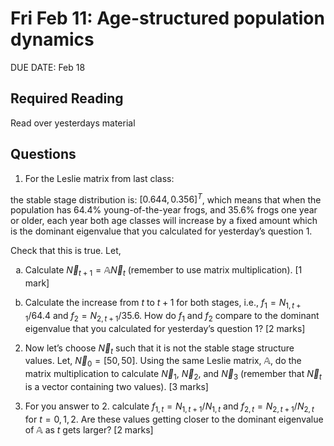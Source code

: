 # Fri Feb 11: Age-structured population dynamics

DUE DATE: Feb 18

## Required Reading
Read over yesterdays material

## Questions

1. For the Leslie matrix from last class:

\begin{equation}
\mathbb{A}=
\left[
\begin{array}{cc}
0 & 2\\
0.5 & 0.2\\
\end{array}
\right]
\end{equation}

the stable stage distribution is: $[0.644, 0.356]^T$, which means that when the population has 64.4% young-of-the-year frogs, and 35.6% frogs one year or older, each year both age classes will increase by a fixed amount which is the dominant eigenvalue that you calculated for yesterday's question 1.

Check that this is true. Let,

\begin{equation}
\vec{N}_t = 
\left[
\begin{array}{c}
64.4\\
35.6\\
\end{array}
\right].
\end{equation}

a. Calculate $\vec{N}_{t+1} = \mathbb{A}\vec{N}_{t}$ (remember to use matrix multiplication). [1 mark]

b. Calculate the increase from $t$ to $t+1$ for both stages, i.e., $f_1 = N_{1,t+1}/64.4$ and $f_2 = N_{2,t+1}/35.6$. How do $f_1$ and $f_2$ compare to the dominant eigenvalue that you calculated for yesterday's question 1? [2 marks]

2. Now let's choose $\vec{N}_t$ such that it is not the stable stage structure values. Let, $\vec{N}_0 = [50, 50]$. Using the same Leslie matrix, $\mathbb{A}$, do the matrix multiplication to calculate $\vec{N}_1$, $\vec{N}_2$, and $\vec{N}_3$ (remember that $\vec{N}_t$ is a vector containing two values). [3 marks]

3. For you answer to 2. calculate $f_{1,t} = N_{1,t+1}/N_{1,t}$ and $f_{2,t} = N_{2,t+1}/N_{2,t}$ for $t=0,1,2$. Are these values getting closer to the dominant eigenvalue of $\mathbb{A}$ as $t$ gets larger? [2 marks]
